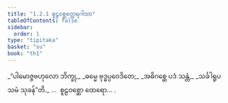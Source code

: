 ```yaml
---
title: "1.2.1 စူဠဝစ္ဆတ္ထေရဂါထာ"
tableOfContents: false
sidebar:
  order: 1
type: "tipitaka"
basket: "su"
book: "th1"
---
```



<DynamicBreadcrumb />

<Division number="11" book="th1">

<Paragraph number="28" type="verses" book="th1">
_“ပါမောဇ္ဇဗဟုလော ဘိက္ခု,_  
_ဓမ္မေ ဗုဒ္ဓပ္ပဝေဒိတေ;_  
_အဓိဂစ္ဆေ ပဒံ သန္တံ,_  
_သင်္ခါရူပသမံ သုခန်”တိ._  


</Paragraph>
</Division>

<Paragraph number="29" type="center" book="th1">
…  စူဠဝစ္ဆော ထေရော… .
</Paragraph>